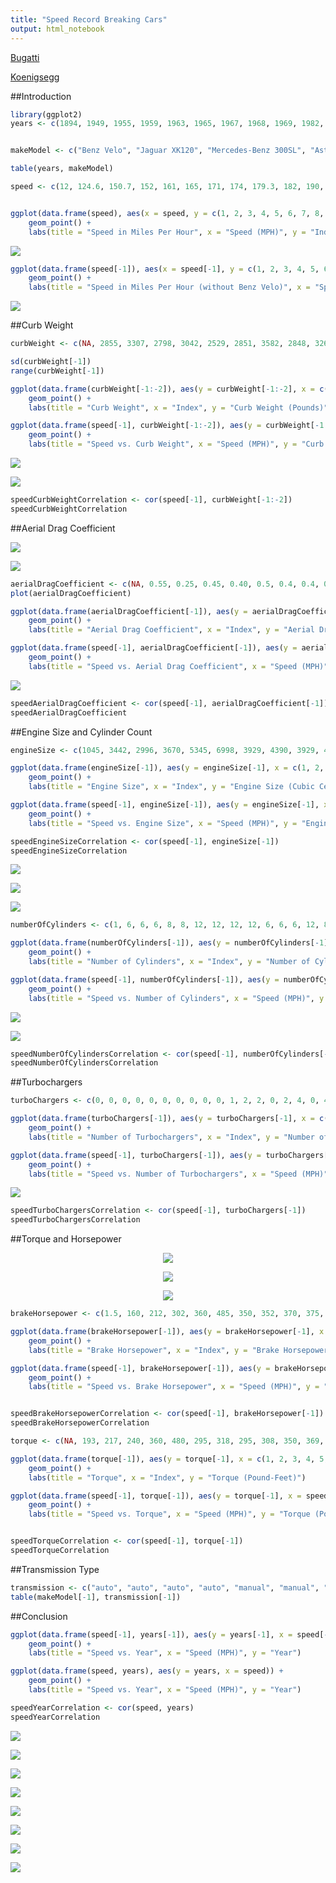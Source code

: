 ---
title: "Speed Record Breaking Cars"
output: html_notebook
---
<a href="https://www.youtube.com/watch?v=PkkV1vLHUvQ">Bugatti<br></a>

<a href="https://youtu.be/R1g07RpTPFE?t=106">Koenigsegg</a>


##Introduction

```{r, message=FALSE}
library(ggplot2)
years <- c(1894, 1949, 1955, 1959, 1963, 1965, 1967, 1968, 1969, 1982, 1983, 1986, 1987, 1993, 2004, 2005, 2007, 2010, 2017)


makeModel <- c("Benz Velo", "Jaguar XK120", "Mercedes-Benz 300SL", "Aston Martin DB4 GT", "Iso Grifo GL 365", "AC Cobra Mk III 427", "Lamborghini Miura P400", "Ferrari 365 GTB/4 Daytona", "Lamborghini Miura P400S", "Lamborghini Countach LP500 S", "Ruf BTR", "Porsche 959", "Ruf CTR", "McLaren F1", "Koenigsegg CCR", "Bugatti Veyron EB 16.4", "SSC Ultimate Aero TT", "Bugatti Veyron 16.4 Super Sport", "Koenigsegg Agera RS")

table(years, makeModel)

```

```{r}
speed <- c(12, 124.6, 150.7, 152, 161, 165, 171, 174, 179.3, 182, 190, 198, 213, 221, 241.009, 253.81, 256.18, 258, 277.87)


ggplot(data.frame(speed), aes(x = speed, y = c(1, 2, 3, 4, 5, 6, 7, 8, 9, 10, 11, 12, 13, 14, 15, 16, 17, 18, 19))) +
    geom_point() + 
    labs(title = "Speed in Miles Per Hour", x = "Speed (MPH)", y = "Index")

```
<img src="images/01benzVelo.png"></img>

```{r}

ggplot(data.frame(speed[-1]), aes(x = speed[-1], y = c(1, 2, 3, 4, 5, 6, 7, 8, 9, 10, 11, 12, 13, 14, 15, 16, 17, 18))) +
    geom_point() + 
    labs(title = "Speed in Miles Per Hour (without Benz Velo)", x = "Speed (MPH)", y = "Index")

```

<img src="images/02jagXK120.png"></img>

##Curb Weight

```{r}
curbWeight <- c(NA, 2855, 3307, 2798, 3042, 2529, 2851, 3582, 2848, 3263, 3285, 2990, 3505, 2535, 2509, 2601, 4052, 2800, 4387, 3075)

sd(curbWeight[-1])
range(curbWeight[-1])

ggplot(data.frame(curbWeight[-1:-2]), aes(y = curbWeight[-1:-2], x = c(1, 2, 3, 4, 5, 6, 7, 8, 9, 10, 11, 12, 13, 14, 15, 16, 17, 18))) +
    geom_point() + 
    labs(title = "Curb Weight", x = "Index", y = "Curb Weight (Pounds)")

ggplot(data.frame(speed[-1], curbWeight[-1:-2]), aes(y = curbWeight[-1:-2], x = speed[-1])) +
    geom_point() + 
    labs(title = "Speed vs. Curb Weight", x = "Speed (MPH)", y = "Curb Weight (Pounds)")
```

<img src="images/06ACShelbyCobra427MKIII.png"></img>

<img src="images/rValue.png"></img>

```{r}
speedCurbWeightCorrelation <- cor(speed[-1], curbWeight[-1:-2])
speedCurbWeightCorrelation
```



##Aerial Drag Coefficient

<img src="images/aerodynamics.jpg"></img>

<img src="images/19koenigseggAgeraRS.png"></img>



```{r}
aerialDragCoefficient <- c(NA, 0.55, 0.25, 0.45, 0.40, 0.5, 0.4, 0.4, 0.4, 0.42, 0.4, 0.31, 0.4, 0.32, 0.297, 0.26, 0.357, 0.26, 0.33)
plot(aerialDragCoefficient)

ggplot(data.frame(aerialDragCoefficient[-1]), aes(y = aerialDragCoefficient[-1], x = c(1, 2, 3, 4, 5, 6, 7, 8, 9, 10, 11, 12, 13, 14, 15, 16, 17, 18))) +
    geom_point() + 
    labs(title = "Aerial Drag Coefficient", x = "Index", y = "Aerial Drag Coefficient")

ggplot(data.frame(speed[-1], aerialDragCoefficient[-1]), aes(y = aerialDragCoefficient[-1], x = speed[-1])) +
    geom_point() + 
    labs(title = "Speed vs. Aerial Drag Coefficient", x = "Speed (MPH)", y = "Aerial Drag Coefficient")
```

<img src="images/03mercedesBenz300SL.png"></img>



```{r}
speedAerialDragCoefficient <- cor(speed[-1], aerialDragCoefficient[-1])
speedAerialDragCoefficient
```




##Engine Size and Cylinder Count

```{r}
engineSize <- c(1045, 3442, 2996, 3670, 5345, 6998, 3929, 4390, 3929, 4754, 3367, 2849, 3367, 6064, 4700, 7993, 6345, 7993, 5000)

ggplot(data.frame(engineSize[-1]), aes(y = engineSize[-1], x = c(1, 2, 3, 4, 5, 6, 7, 8, 9, 10, 11, 12, 13, 14, 15, 16, 17, 18))) +
    geom_point() + 
    labs(title = "Engine Size", x = "Index", y = "Engine Size (Cubic Centimeters)")

ggplot(data.frame(speed[-1], engineSize[-1]), aes(y = engineSize[-1], x = speed[-1])) +
    geom_point() + 
    labs(title = "Speed vs. Engine Size", x = "Speed (MPH)", y = "Engine Size (Cubic Centimeters)")
```



```{r}
speedEngineSizeCorrelation <- cor(speed[-1], engineSize[-1])
speedEngineSizeCorrelation
```

<img src="images/11porsche930RUFBTR.png"></img>

<img src="images/12porsche959.png"></img>

<img src="images/13porscheRUFCTR.png"></img>


```{r}
numberOfCylinders <- c(1, 6, 6, 6, 8, 8, 12, 12, 12, 12, 6, 6, 6, 12, 8, 16, 8, 16, 8)

ggplot(data.frame(numberOfCylinders[-1]), aes(y = numberOfCylinders[-1], x = c(1, 2, 3, 4, 5, 6, 7, 8, 9, 10, 11, 12, 13, 14, 15, 16, 17, 18))) +
    geom_point() + 
    labs(title = "Number of Cylinders", x = "Index", y = "Number of Cylinders")

ggplot(data.frame(speed[-1], numberOfCylinders[-1]), aes(y = numberOfCylinders[-1], x = speed[-1])) +
    geom_point() + 
    labs(title = "Speed vs. Number of Cylinders", x = "Speed (MPH)", y = "Number of Cylinders")
```


<img src="images/16bugattiVeyronEB16.4.png"></img>

<img src="images/18bugattiVeyronEB16.4SuperSport.png"></img>

```{r}
speedNumberOfCylindersCorrelation <- cor(speed[-1], numberOfCylinders[-1])
speedNumberOfCylindersCorrelation
```



##Turbochargers

<p style="text-align: center;><img src="images/turbo.gif"></img></p>


```{r}
turboChargers <- c(0, 0, 0, 0, 0, 0, 0, 0, 0, 0, 1, 2, 2, 0, 2, 4, 0, 4, 2)

ggplot(data.frame(turboChargers[-1]), aes(y = turboChargers[-1], x = c(1, 2, 3, 4, 5, 6, 7, 8, 9, 10, 11, 12, 13, 14, 15, 16, 17, 18))) +
    geom_point() + 
    labs(title = "Number of Turbochargers", x = "Index", y = "Number of Turbochargers")

ggplot(data.frame(speed[-1], turboChargers[-1]), aes(y = turboChargers[-1], x = speed[-1])) +
    geom_point() + 
    labs(title = "Speed vs. Number of Turbochargers", x = "Speed (MPH)", y = "Number of Turbochargers")
```

<img src="images/17SSCUltimateAeroTT.png"></img>

```{r}
speedTurboChargersCorrelation <- cor(speed[-1], turboChargers[-1])
speedTurboChargersCorrelation
```


##Torque and Horsepower

<p style="text-align: center;"><img src="images/engineAnimation.gif"><br></img></p>

<p style="text-align: center;"><img src="images/torqueHorsepowerEquation.jpg"></img></p>

<p style="text-align: center;"><img src="images/torqueHorsepower.jpg"></img></p>

```{r}
brakeHorsepower <- c(1.5, 160, 212, 302, 360, 485, 350, 352, 370, 375, 369, 444, 463, 618, 806, 987, 1183, 1183, 1341)

ggplot(data.frame(brakeHorsepower[-1]), aes(y = brakeHorsepower[-1], x = c(1, 2, 3, 4, 5, 6, 7, 8, 9, 10, 11, 12, 13, 14, 15, 16, 17, 18))) +
    geom_point() + 
    labs(title = "Brake Horsepower", x = "Index", y = "Brake Horsepower")

ggplot(data.frame(speed[-1], brakeHorsepower[-1]), aes(y = brakeHorsepower[-1], x = speed[-1])) +
    geom_point() + 
    labs(title = "Speed vs. Brake Horsepower", x = "Speed (MPH)", y = "Brake Horsepower")


speedBrakeHorsepowerCorrelation <- cor(speed[-1], brakeHorsepower[-1])
speedBrakeHorsepowerCorrelation
```

```{r}
torque <- c(NA, 193, 217, 240, 360, 480, 295, 318, 295, 308, 350, 369, 408, 479, 679, 922, 634, 1106, 944)

ggplot(data.frame(torque[-1]), aes(y = torque[-1], x = c(1, 2, 3, 4, 5, 6, 7, 8, 9, 10, 11, 12, 13, 14, 15, 16, 17, 18))) +
    geom_point() + 
    labs(title = "Torque", x = "Index", y = "Torque (Pound-Feet)")

ggplot(data.frame(speed[-1], torque[-1]), aes(y = torque[-1], x = speed[-1])) +
    geom_point() + 
    labs(title = "Speed vs. Torque", x = "Speed (MPH)", y = "Torque (Pound-Feet)")


speedTorqueCorrelation <- cor(speed[-1], torque[-1])
speedTorqueCorrelation
```











##Transmission Type

```{r}
transmission <- c("auto", "auto", "auto", "auto", "manual", "manual", "manual", "manual", "manual", "manual", "manual", "manual", "manual", "manual", "manual", "dct", "auto", "dct", "dct")
table(makeModel[-1], transmission[-1])
```




##Conclusion

```{r}

ggplot(data.frame(speed[-1], years[-1]), aes(y = years[-1], x = speed[-1])) +
    geom_point() + 
    labs(title = "Speed vs. Year", x = "Speed (MPH)", y = "Year")

ggplot(data.frame(speed, years), aes(y = years, x = speed)) +
    geom_point() + 
    labs(title = "Speed vs. Year", x = "Speed (MPH)", y = "Year")

speedYearCorrelation <- cor(speed, years)
speedYearCorrelation
```


<img src="images/04astonMartinDB4GT.png"></img>

<img src="images/05isoGrifoGL365.png"></img>

<img src="images/07lamborghiniMiuraP400.png"></img>

<img src="images/08ferrari365GTB4Daytona.png"></img>

<img src="images/09lamborghiniMiuraP400S.png"></img>

<img src="images/10lamborghiniCountachLP500S.png"></img>

<img src="images/14mcLarenF1.png"></img>

<img src="images/15koenigseggCCR.png"></img>
